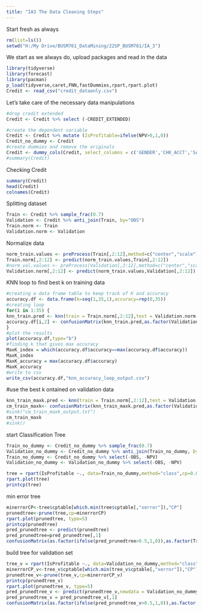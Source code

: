 ```yaml
---
title: "IA3 The Data Cleaning Steps"
---
```

Start fresh as always
```r
rm(list=ls())
setwd("H:/My Drive/BUSM761_DataMining/22SP_BUSM761/IA_3")
```

We start as we always do, upload packages and read in the data
```r
library(tidyverse)
library(forecast)
library(pacman)
p_load(tidyverse,caret,FNN,fastDummies,rpart,rpart.plot)
Credit <- read_csv("credit_dataonly.csv")
```
Let's take care of the necessary data manipulations
```r
#drop credit extended
Credit <- Credit %>% select (-CREDIT_EXTENDED)

#create the dependent variable
Credit <- Credit %>% mutate (IsProfitable=ifelse(NPV>0,1,0))
Credit_no_dummy <- Credit
#create dummies and remove the originals
Credit <- dummy_cols(Credit, select_columns = c('GENDER','CHK_ACCT','SAV_ACCT','HISTORY','PRESENT_RESIDENT','EMPLOYMENT','JOB','TYPE'), remove_selected_columns = TRUE)
#summary(Credit)
```
Checking Credit
```r
summary(Credit)
head(Credit)
colnames(Credit)
```

Splitting dataset
```r
Train <- Credit %>% sample_frac(0.7) 
Validation <- Credit %>% anti_join(Train, by="OBS") 
Train.norm <- Train
Validation.norm <- Validation
```
Normalize data
```r
norm_train.values <- preProcess(Train[,2:12],method=c("center","scale"))
Train.norm[,2:12] <- predict(norm_train.values,Train[,2:12])
#norm_val.values <- preProcess(Validation[,2:12],method=c("center","scale"))
Validation.norm[,2:12] <- predict(norm_train.values,Validation[,2:12])
```
KNN loop to find best k on training data
```r
#creating a data frame table to keep track of K and accuracy
accuracy.df <- data.frame(k=seq(1,35,1),accuracy=rep(0,35))
#creating loop
for(i in 1:35) {
knn_train.pred <- knn(train = Train.norm[,2:12],test = Validation.norm[,2:12],cl = Train.norm$IsProfitable,k= i)
accuracy.df[i,2] <- confusionMatrix(knn_train.pred,as.factor(Validation.norm$IsProfitable))$overall[1]
}
#plot the results
plot(accuracy.df,type="b")
#finding k that gives max accuracy
MaxK_index = which(accuracy.df$accuracy==max(accuracy.df$accuracy))
MaxK_index
MaxK_accuracy = max(accuracy.df$accuracy)
MaxK_accuracy
#write to csv
write_csv(accuracy.df,"knn_accuracy_loop_output.csv")
```
#use the best k ontained on validation data
```r
knn_train_maxk.pred <- knn(train = Train.norm[,2:12],test = Validation.norm[,2:12],cl = Train.norm$IsProfitable,k= MaxK_index[1])
cm_train_maxk<- confusionMatrix(knn_train_maxk.pred,as.factor(Validation$IsProfitable),positive = "1")
#sink("cm_train_maxk_output.txt")
cm_train_maxk
#sink()
```

start Classification Tree
```r
Train_no_dummy <- Credit_no_dummy %>% sample_frac(0.7)
Validation_no_dummy <- Credit_no_dummy %>% anti_join(Train_no_dummy, by="OBS")
Train_no_dummy <- Credit_no_dummy %>% select(-OBS, -NPV)
Validation_no_dummy <- Validation_no_dummy %>% select(-OBS, -NPV)

tree = rpart(IsProfitable ~., data=Train_no_dummy,method="class",cp=0.01)
rpart.plot(tree)
printcp(tree)
```
min error tree
```r
minerrorCP<-tree$cptable[which.min(tree$cptable[,"xerror"]),"CP"]
prunedtree<-prune(tree,cp=minerrorCP)
rpart.plot(prunedtree, type=5)
printcp(prunedtree)
pred_prunedtree <- predict(prunedtree)
pred_prunedtree=pred_prunedtree[,1]
confusionMatrix(as.factor(ifelse(pred_prunedtree>0.5,1,0)),as.factor(Train_no_dummy$IsProfitable),positive="1")
```
build tree for validation set
```r
tree_v = rpart(IsProfitable ~., data=Validation_no_dummy,method="class")
minerrorCP_v<-tree_v$cptable[which.min(tree_v$cptable[,"xerror"]),"CP"]
prunedtree_v<-prune(tree_v,cp=minerrorCP_v)
printcp(prunedtree_v)
rpart.plot(prunedtree_v, type=5)
pred_prunedtree_v <- predict(prunedtree_v,newdata = Validation_no_dummy)
pred_prunedtree_v = pred_prunedtree_v[,1]
confusionMatrix(as.factor(ifelse(pred_prunedtree_v>0.5,1,0)),as.factor(Validation_no_dummy$IsProfitable),positive="1")
```

